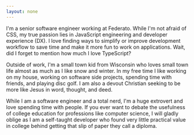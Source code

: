 ```yaml
---
layout: none
---
```


I'm a senior software engineer working at Federato. While I'm not afraid of CSS,
my true passion lies in JavaScript engineering and developer experience (DX). I
love finding ways to simplify or improve development workflow to save time and
make it more fun to work on applications. Wait, did I forget to mention how much
I love TypeScript?

Outside of work, I'm a small town kid from Wisconsin who loves small town life
almost as much as I like snow and winter. In my free time I like working on my
house, working on software side projects, spending time with friends, and
playing disc golf. I am also a devout Christian seeking to be more like Jesus in
word, thought, and deed.

While I am a software engineer and a total nerd, I'm a huge extrovert and love
spending time with people. If you ever want to debate the usefulness of college
education for professions like computer science, I will gladly oblige as I am a
self-taught developer who found very little practical value in college behind
getting that slip of paper they call a diploma.

